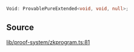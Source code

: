 ```ts
Void: ProvablePureExtended<void, void, null>;
```

## Source

[lib/proof-system/zkprogram.ts:81](https://github.com/o1-labs/o1js/blob/72b8e2c2b9aaba4b5c12257bdd63dfe2676a3d99/src/lib/proof-system/zkprogram.ts#L81)
